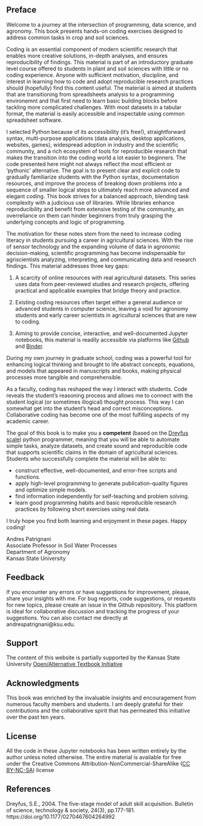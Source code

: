 ## Preface

Welcome to a journey at the intersection of programming, data science, and agronomy. This book presents hands-on coding exercises designed to address common tasks in crop and soil sciences. 

Coding is an essential component of modern scientific research that enables more creative solutions, in-depth analyses, and ensures reproducibility of findings. This material is part of an introductory graduate level course offered to students in plant and soil sciences with little or no coding experience. Anyone with sufficient motivation, discipline, and interest in learning how to code and adopt reproducible research practices should (hopefully) find this content useful. The material is aimed at students that are transitioning from spreadsheets analysis to a programming environemnt and that first need to learn basic building blocks before tackling more complicated challenges. With most datasets in a tabular format, the material is easily accessible and inspectable using common spreadsheet software.

I selected Python because of its accessibility (it's free!), straightforward syntax, multi-purpose applications (data analysis, desktop applications, websites, games), widespread adoption in industry and the scientific community, and a rich ecosystem of tools for reproducible research that makes the transition into the coding world a lot easier to beginners. The code presented here might not always reflect the most efficient or 'pythonic' alternative. The goal is to present clear and explicit code to gradually familiarize students with the Python syntax, documentation resources, and improve the process of breaking down problems into a sequence of smaller logical steps to ultimately reach more advanced and elegant coding. This book strives for a balanced approach, blending task complexity with a judicious use of libraries. While libraries enhance reproducibility and benefit from extensive testing of the community, an overreliance on them can hinder beginners from truly grasping the underlying concepts and logic of programming.

The motivation for these notes stem from the need to increase coding literacy in students pursuing a career in agricultural sciences. With the rise of sensor technology and the expanding volume of data in agronomic decision-making, scientific programming has become indispensable for agriscientists analyzing, interpreting, and communicating data and research findings. This material addresses three key gaps:

1. A scarcity of online resources with real agricultural datasets. This series uses data from peer-reviewed studies and research projects, offering practical and applicable examples that bridge theory and practice.

2. Existing coding resources often target either a general audience or advanced students in computer science, leaving a void for agronomy students and early career scientists in agricultural sciences that are new to coding.

3. Aiming to provide concise, interactive, and well-documented Jupyter notebooks, this material is readily accessible via platforms like [Github](https://github.com) and [Binder](https://mybinder.org).

During my own journey in graduate school, coding was a powerful tool for enhancing logical thinking and brought to life abstract concepts, equations, and models that appeared in manuscripts and books, making physical processes more tangible and comprehensible. 

As a faculty, coding has reshaped the way I interact with students. Code reveals the student's reasoning process and allows me to connect with the student logical (or sometimes illogical) thought process. This way I can somewhat get into the student's head and correct misconceptions. Collaborative coding has become one of the most fulfilling aspects of my academic career.

The goal of this book is to make you a **competent** (based on the [Dreyfus scale](https://doi.org/10.1177/0270467604264992)) python programmer, meaning that you will be able to automate simple tasks, analyze datasets, and create sound and reproducible code that supports scientific claims in the domain of agricultural sciences. Students who successfully complete the material will be able to:

- construct effective, well-documented, and error-free scripts and functions.
- apply high-level programming to generate publication-quality figures and optimize simple models.
- find information independently for self-teaching and problem solving.
- learn good programming habits and basic reproducible research practices by following short exercises using real data.

I truly hope you find both learning and enjoyment in these pages. Happy coding!

<p>
Andres Patrignani</br>
Associate Professor in Soil Water Processes</br>
Department of Agronomy</br>
Kansas State University</p>


## Feedback

If you encounter any errors or have suggestions for improvement, please, share your insights with me. For bug reports, code suggestions, or requests for new topics, please create an issue in the Github repository. This platform is ideal for collaborative discussion and tracking the progress of your suggestions. You can also contact me directly at andrespatrignani@ksu.edu.

## Support

The content of this website is partially supported by the Kansas State University [Open/Alternative Textbook Initiative](https://www.lib.k-state.edu/open-textbook)

## Acknowledgments
    
This book was enriched by the invaluable insights and encouragement from numerous faculty members and students. I am deeply grateful for their contributions and the collaborative spirit that has permeated this initiative over the past ten years.

## License

All the code in these Jupyter notebooks has been written entirely by the author unless noted otherwise. The entire material is available for free under the Creative Commons Attribution-NonCommercial-ShareAlike ([CC BY-NC-SA](https://creativecommons.org/licenses/by-nc-sa/4.0/)) license


## References

Dreyfus, S.E., 2004. The five-stage model of adult skill acquisition. Bulletin of science, technology & society, 24(3), pp.177-181. https://doi.org/10.1177/0270467604264992